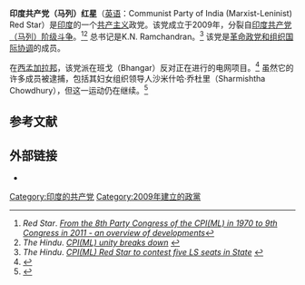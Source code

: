 {{Infobox Political Party
| name = 印度共产党（马列）红星
| native_name = Communist Party of India (Marxist-Leninist) Red Star
| colorcode  = Red
| logo = [[File:South_Asian_Communist_Banner.svg|200px]]
| chairman = 
| secretary = K N Ramachandran
| ppchairman =  
| loksabha_leader = 
| rajyasabha_leader = 
| foundation = 2009年
| international = [[革命政党和组织国际协调|革命政党和组织国际协调]]
| loksabha_seats = 
| rajyasabha_seats = 
| state_seats = 
| ideology = [[共产主义|共产主义]]<br>[[马克思列宁主义|马克思列宁主义]]
| position = [[极左翼|极左翼]]
| headquarters = 
| newspaper = 《红星月刊》
| symbol = 
| website = {{official URL}}
|}}
'''印度共产党（马列）红星'''（[[英语|英语]]：Communist Party of India (Marxist-Leninist) Red Star）是[[印度|印度]]的一个[[共产主义|共产主义]]政党。该党成立于2009年，分裂自[[印度共产党（马列）阶级斗争|印度共产党（马列）阶级斗争]]。<ref>''Red Star''. ''[https://web.archive.org/web/20120403084918/http://www.cpiml.in/home/files/Red%20Star/Red_Star_Sept_2011_pdf.pdf From the 8th Party Congress of the CPI(ML) in 1970 to 9th Congress in 2011 - an overview of developments]''</ref><ref>''The Hindu''. ''[http://www.hindu.com/2009/05/27/stories/2009052754930800.htm CPI(ML) unity breaks down] {{Wayback|url=http://www.hindu.com/2009/05/27/stories/2009052754930800.htm |date=20090710025600 }}''</ref> 总书记是K.N. Ramchandran。<ref name="th">''The Hindu''. ''[http://www.thehindu.com/todays-paper/tp-national/tp-otherstates/cpiml-red-star-to-contest-five-ls-seats-in-state/article5697869.ece CPI(ML) Red Star to contest five LS seats in State] {{Wayback|url=http://www.thehindu.com/todays-paper/tp-national/tp-otherstates/cpiml-red-star-to-contest-five-ls-seats-in-state/article5697869.ece |date=20140428021249 }}''</ref> 该党是[[革命政党和组织国际协调|革命政党和组织国际协调]]的成员。

在[[西孟加拉邦|西孟加拉邦]]，该党派在班戈（Bhangar）反对正在进行的电网项目。<ref>{{Cite web |url=https://scroll.in/article/828841/the-little-known-red-star-party-is-making-its-mark-in-bengal-with-the-bhangar-land-stir |title=存档副本 |access-date=2018-05-07 |archive-date=2019-05-14 |archive-url=https://web.archive.org/web/20190514145949/https://scroll.in/article/828841/the-little-known-red-star-party-is-making-its-mark-in-bengal-with-the-bhangar-land-stir |dead-url=no }}</ref> 虽然它的许多成员被逮捕，包括其妇女组织领导人沙米什哈·乔杜里（Sharmishtha Chowdhury），但这一运动仍在继续。<ref>{{Cite web |url=http://indianexpress.com/article/india/bhangor-clash-cpiml-red-star-member-arrested-4491726/ |title=存档副本 |access-date=2018-05-07 |archive-date=2019-05-17 |archive-url=https://web.archive.org/web/20190517222625/https://indianexpress.com/article/india/bhangor-clash-cpiml-red-star-member-arrested-4491726/ |dead-url=no }}</ref>

==参考文献==
{{reflist}}

==外部链接==
* {{official}}
[[Category:印度的共产党|Category:印度的共产党]]
[[Category:2009年建立的政黨|Category:2009年建立的政黨]]